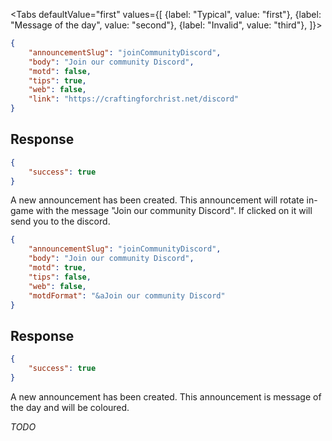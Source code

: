 <Tabs
    defaultValue="first"
    values={[
        {label: "Typical", value: "first"},
        {label: "Message of the day", value: "second"},
        {label: "Invalid", value: "third"},
    ]}>
<TabItem value="first">

```json
{
    "announcementSlug": "joinCommunityDiscord",
    "body": "Join our community Discord",
    "motd": false,
    "tips": true,
    "web": false,
    "link": "https://craftingforchrist.net/discord"
}
```

## Response

```json
{
    "success": true
}
```

A new announcement has been created. This announcement will rotate in-game with
the message "Join our community Discord". If clicked on it will send you to the
discord.

</TabItem>
<TabItem value="second">

```json
{
    "announcementSlug": "joinCommunityDiscord",
    "body": "Join our community Discord",
    "motd": true,
    "tips": false,
    "web": false,
    "motdFormat": "&aJoin our community Discord"
}
```

## Response

```json
{
    "success": true
}
```

A new announcement has been created. This announcement is message of the day and
will be coloured.

</TabItem>
<TabItem value="third">

*TODO*

</TabItem>
</Tabs>
